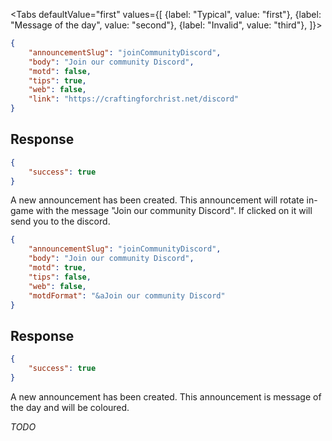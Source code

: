 <Tabs
    defaultValue="first"
    values={[
        {label: "Typical", value: "first"},
        {label: "Message of the day", value: "second"},
        {label: "Invalid", value: "third"},
    ]}>
<TabItem value="first">

```json
{
    "announcementSlug": "joinCommunityDiscord",
    "body": "Join our community Discord",
    "motd": false,
    "tips": true,
    "web": false,
    "link": "https://craftingforchrist.net/discord"
}
```

## Response

```json
{
    "success": true
}
```

A new announcement has been created. This announcement will rotate in-game with
the message "Join our community Discord". If clicked on it will send you to the
discord.

</TabItem>
<TabItem value="second">

```json
{
    "announcementSlug": "joinCommunityDiscord",
    "body": "Join our community Discord",
    "motd": true,
    "tips": false,
    "web": false,
    "motdFormat": "&aJoin our community Discord"
}
```

## Response

```json
{
    "success": true
}
```

A new announcement has been created. This announcement is message of the day and
will be coloured.

</TabItem>
<TabItem value="third">

*TODO*

</TabItem>
</Tabs>
